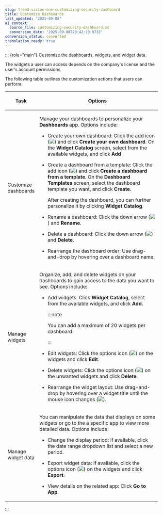 ```yaml
---
slug: trend-vision-one-customizing-security-dashboard
title: Customize Dashboards
last_updated: '2025-09-08'
ai_context:
  source_file: customizing-security-dashboard.md
  conversion_date: '2025-09-08T23:42:20.973Z'
conversion_status: converted
translation_ready: true
---
```


::: {role="main"}
Customize the dashboards, widgets, and widget data.

The widgets a user can access depends on the company's license and the user's account permissions.

The following table outlines the customization actions that users can perform.

<table>
<colgroup>
<col style="width: 20%" />
<col style="width: 80%" />
</colgroup>
<thead>
<tr>
<th><p>Task</p></th>
<th><p>Options</p></th>
</tr>
</thead>
<tbody>
<tr>
<td><p>Customize dashboards</p></td>
<td><p>Manage your dashboards to personalize your <strong>Dashboards</strong> app. Options include:</p>
<ul>
<li><p>Create your own dashboard: Click the add icon (<img src="./images/add2=GUID-4C2487F5-3CC3-44DF-8FDB-FC35B1249EFE=1=en-us=Low.webp" />) and click <strong>Create your own dashboard</strong>. On the <strong>Widget Catalog</strong> screen, select from the available widgets, and click <strong>Add</strong></p></li>
<li><p>Create a dashboard from a template: Click the add icon (<img src="./images/add2=GUID-4C2487F5-3CC3-44DF-8FDB-FC35B1249EFE=1=en-us=Low.webp" />) and click <strong>Create a dashboard from a template</strong>. On the <strong>Dashboard Templates</strong> screen, select the dashboard template you want, and click <strong>Create</strong>.</p>
<p>After creating the dashboard, you can further personalize it by clicking <strong>Widget Catalog</strong>.</p></li>
<li><p>Rename a dashboard: Click the down arrow (<img src="./images/down_arrow_options=GUID-8B389932-D15F-44FD-A088-8250EB0C2710=1=en-us=Low.webp" />) and <strong>Rename</strong>.</p></li>
<li><p>Delete a dashboard: Click the down arrow (<img src="./images/down_arrow_options=GUID-8B389932-D15F-44FD-A088-8250EB0C2710=1=en-us=Low.webp" />) and <strong>Delete</strong>.</p></li>
<li><p>Rearrange the dashboard order: Use drag-and-drop by hovering over a dashboard name.</p></li>
</ul></td>
</tr>
<tr>
<td><p>Manage widgets</p></td>
<td><p>Organize, add, and delete widgets on your dashboards to gain access to the data you want to see. Options include:</p>
<ul>
<li><p>Add widgets: Click <strong>Widget Catalog</strong>, select from the available widgets, and click <strong>Add</strong>.</p>


:::note

<p>You can add a maximum of 20 widgets per dashboard.</p>


:::

</li>
<li><p>Edit widgets: Click the options icon (<img src="./images/options_icon=GUID-408062FA-DA13-4ECA-81EB-31A5B68355A1=1=en-us=Low.webp" />) on the widgets and click <strong>Edit</strong>.</p></li>
<li><p>Delete widgets: Click the options icon (<img src="./images/options_icon=GUID-408062FA-DA13-4ECA-81EB-31A5B68355A1=1=en-us=Low.webp" />) on the unwanted widgets and click <strong>Delete</strong>.</p></li>
<li>Rearrange the widget layout: Use drag-and-drop by hovering over a widget title until the mouse icon changes (<img src="./images/rearrange_mouse_hover=GUID-1AC51C77-C4A2-489B-8215-E48B781F9A36=1=en-us=Low.webp" />).</li>
</ul></td>
</tr>
<tr>
<td><p>Manage widget data</p></td>
<td><p>You can manipulate the data that displays on some widgets or go to the a specific app to view more detailed data. Options include:</p>
<ul>
<li><p>Change the display period: If available, click the date range dropdown list and select a new period.</p></li>
<li><p>Export widget data: If available, click the options icon (<img src="./images/options_icon=GUID-408062FA-DA13-4ECA-81EB-31A5B68355A1=1=en-us=Low.webp" />) on the widgets and click <strong>Export</strong>.</p></li>
<li><p>View details on the related app: Click <strong>Go to App</strong>.</p></li>
</ul></td>
</tr>
</tbody>
</table>
:::
